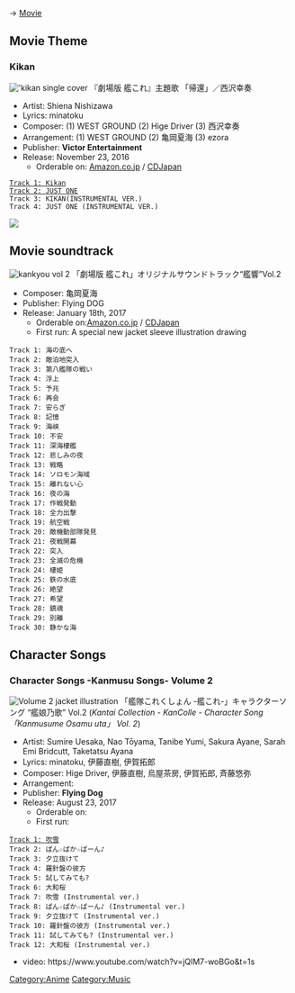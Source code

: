 → [[KanColle_Movie|Movie]]

==Movie Theme==

===Kikan===
[[File:Kikan_single_cover.jpg|thumb|right|'kikan single cover]]
『劇場版 艦これ』主題歌
「帰還」／西沢幸奏
* Artist: Shiena Nishizawa
* Lyrics: minatoku
* Composer: (1) WEST GROUND (2) Hige Driver (3) 西沢幸奏
* Arrangement: (1) WEST GROUND (2) 亀岡夏海 (3) ezora
* Publisher: '''Victor Entertainment'''
* Release: November 23, 2016
** Orderable on: [https://www.amazon.co.jp/%E5%B8%B0%E9%82%84-%E8%A5%BF%E6%B2%A2%E5%B9%B8%E5%A5%8F/dp/B01LZXY80D/ref=sr_1_1?ie=UTF8&qid=1500187473&sr=8-1&keywords=kikan Amazon.co.jp] / [http://www.cdjapan.co.jp/product/VTCL-35242 CDJapan]
 [[KanColle_Movie/Music/Lyrics#Kikan |Track 1: Kikan]]
 [[KanColle_Movie/Music/Lyrics#JUST ONE |Track 2: JUST ONE]]
 Track 3: KIKAN(INSTRUMENTAL VER.)	
 Track 4: JUST ONE (INSTRUMENTAL VER.)
[[File:西沢幸奏／帰還 Music Video（2chorus） 『劇場版 艦これ』主題歌|center|]]
{{clear}}

==Movie soundtrack==
[[File:Kankyou_vol_2.jpg|thumb|right|kankyou vol 2 ]]
「劇場版 艦これ」オリジナルサウンドトラック“艦響”Vol.2
* Composer: 亀岡夏海
* Publisher: Flying DOG
* Release: January 18th, 2017
** Orderable on:[https://www.amazon.co.jp/%E5%8A%87%E5%A0%B4%E7%89%88-%E8%89%A6%E3%81%93%E3%82%8C-%E3%82%AA%E3%83%AA%E3%82%B8%E3%83%8A%E3%83%AB%E3%82%B5%E3%82%A6%E3%83%B3%E3%83%89%E3%83%88%E3%83%A9%E3%83%83%E3%82%AF-%E8%89%A6%E9%9F%BF-Vol-2-%E4%BA%80%E5%B2%A1%E5%A4%8F%E6%B5%B7/dp/B01MTU12NN/ref=sr_1_2?ie=UTF8&qid=1500188145&sr=8-2&keywords=kankyou Amazon.co.jp] / [http://www.cdjapan.co.jp/product/VTCL-60443 CDJapan]
** First run: A special new jacket sleeve illustration drawing

 Track 1: 海の底へ
 Track 2: 敵泊地突入 
 Track 3: 第八艦隊の戦い
 Track 4: 浮上
 Track 5: 予兆 
 Track 6: 再会 
 Track 7: 安らぎ 
 Track 8: 記憶 
 Track 9: 海峡 
 Track 10: 不安 
 Track 11: 深海棲艦 
 Track 12: 悲しみの夜 
 Track 13: 戦略 
 Track 14: ソロモン海域 
 Track 15: 離れない心 
 Track 16: 夜の海 
 Track 17: 作戦発動 
 Track 18: 全力出撃 
 Track 19: 航空戦 
 Track 20: 敵機動部隊発見 
 Track 21: 夜戦開幕 
 Track 22: 突入 
 Track 23: 全滅の危機 
 Track 24: 棲姫 
 Track 25: 鉄の水底 
 Track 26: 絶望 
 Track 27: 希望 
 Track 28: 鎮魂 
 Track 29: 別離 
 Track 30: 静かな海
{{clear}}

==Character Songs==
===Character Songs -Kanmusu Songs- Volume 2===
[[File:AnimeCharacterSongs2.jpg|thumb|right|''Volume 2 jacket illustration'']]
「艦隊これくしょん -艦これ-」キャラクターソング “艦娘乃歌” Vol.2 (''Kantai Collection - KanColle - Character Song 「Kanmusume Osamu uta」 Vol. 2'')
* Artist: Sumire Uesaka, Nao Tōyama, Tanibe Yumi, Sakura Ayane, Sarah Emi Bridcutt, Taketatsu Ayana
* Lyrics: minatoku, 伊藤直樹, 伊賀拓郎
* Composer: Hige Driver, 伊藤直樹, 烏屋茶房, 伊賀拓郎, 斉藤悠弥
* Arrangement:
* Publisher: '''Flying Dog'''
* Release: August 23, 2017
** Orderable on:
** First run:

 [[KanColle_Movie/Music/Lyrics#吹雪 |Track 1: 吹雪]]
 Track 2: ぱん☆ぱか☆ぱーん♪
 Track 3: 夕立抜けて
 Track 4: 羅針盤の彼方
 Track 5: 試してみても?
 Track 6: 大和桜
 Track 7: 吹雪 (Instrumental ver.)
 Track 8: ぱん☆ぱか☆ぱーん♪ (Instrumental ver.)
 Track 9: 夕立抜けて (Instrumental ver.)
 Track 10: 羅針盤の彼方 (Instrumental ver.)
 Track 11: 試してみても? (Instrumental ver.)
 Track 12: 大和桜 (Instrumental ver.)
*video: https://www.youtube.com/watch?v=jQlM7-woBGo&t=1s
[[Category:Anime]]
[[Category:Music]]